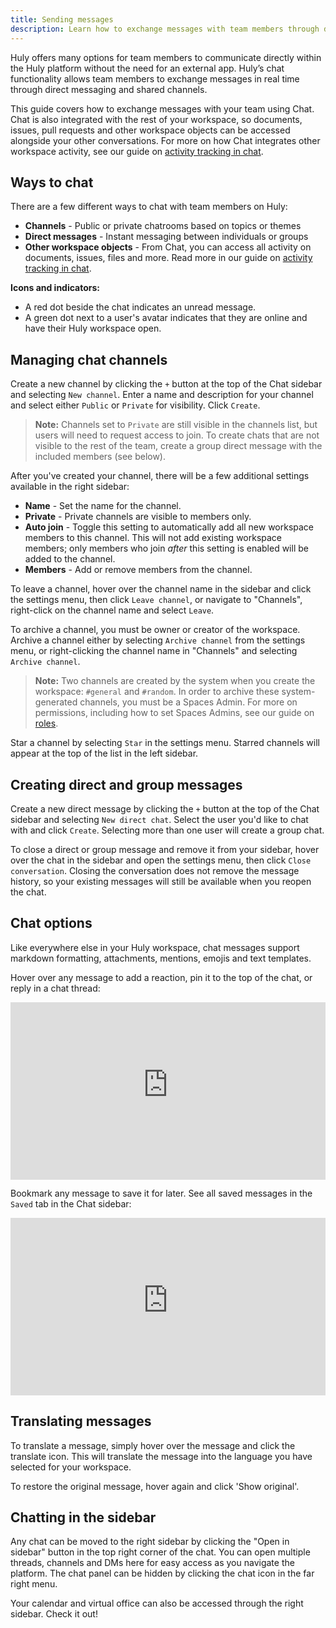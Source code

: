 ```yaml
---
title: Sending messages
description: Learn how to exchange messages with team members through direct messages, group chats and channels.
---
```



<YouTube id='I_ABiXcgMNw' posterQuality='max' />

Huly offers many options for team members to communicate directly within the Huly platform without the need for an external app. Huly’s chat functionality allows team members to exchange messages in real time through direct messaging and shared channels. 

This guide covers how to exchange messages with your team using Chat. Chat is also integrated with the rest of your workspace, so documents, issues, pull requests and other workspace objects can be accessed alongside your other conversations. For more on how Chat integrates other workspace activity, see our guide on [activity tracking in chat](/communication/chat-activity).

## Ways to chat

There are a few different ways to chat with team members on Huly:
* **Channels** - Public or private chatrooms based on topics or themes
* **Direct messages** - Instant messaging between individuals or groups
* **Other workspace objects** - From Chat, you can access all activity on documents, issues, files and more. Read more in our guide on [activity tracking in chat](/communication/chat-activity).

**Icons and indicators:**
* A red dot beside the chat indicates an unread message.
* A green dot next to a user's avatar indicates that they are online and have their Huly workspace open.

## Managing chat channels

Create a new channel by clicking the `+` button at the top of the Chat sidebar and selecting `New channel`. Enter a name and description for your channel and select either `Public` or `Private` for visibility. Click `Create`.

> **Note:** Channels set to `Private` are still visible in the channels list, but users will need to request access to join. To create chats that are not visible to the rest of the team, create a group direct message with the included members (see below).

After you've created your channel, there will be a few additional settings available in the right sidebar:

* **Name** - Set the name for the channel.
* **Private** - Private channels are visible to members only.
* **Auto join** - Toggle this setting to automatically add all new workspace members to this channel. This will not add existing workspace members; only members who join _after_ this setting is enabled will be added to the channel.
* **Members** - Add or remove members from the channel.

To leave a channel, hover over the channel name in the sidebar and click the settings menu, then click `Leave channel`, or navigate to "Channels", right-click on the channel name and select `Leave`.

To archive a channel, you must be owner or creator of the workspace. Archive a channel either by selecting `Archive channel` from the settings menu, or right-clicking the channel name in "Channels" and selecting `Archive channel`.

> **Note:** Two channels are created by the system when you create the workspace: `#general` and `#random`. In order to archive these system-generated channels, you must be a Spaces Admin. For more on permissions, including how to set Spaces Admins, see our guide on [roles](/advanced-settings/roles).

Star a channel by selecting `Star` in the settings menu. Starred channels will appear at the top of the list in the left sidebar.

## Creating direct and group messages

Create a new direct message by clicking the `+` button at the top of the Chat sidebar and selecting `New direct chat`. Select the user you'd like to chat with and click `Create`. Selecting more than one user will create a group chat.

To close a direct or group message and remove it from your sidebar, hover over the chat in the sidebar and open the settings menu, then click `Close conversation`. Closing the conversation does not remove the message history, so your existing messages will still be available when you reopen the chat.

## Chat options

Like everywhere else in your Huly workspace, chat messages support markdown formatting, attachments, mentions, emojis and text templates. 

Hover over any message to add a reaction, pin it to the top of the chat, or reply in a chat thread:

<div style="position: relative; padding-top: 56.25%;">
  <iframe
    src="https://customer-davn16od7sue0s1k.cloudflarestream.com/fa5b5d15be59fd1a286bd6ffd68f4847/iframe?poster=https%3A%2F%2Fcustomer-davn16od7sue0s1k.cloudflarestream.com%2Ffa5b5d15be59fd1a286bd6ffd68f4847%2Fthumbnails%2Fthumbnail.jpg%3Ftime%3D%26height%3D600"
    loading="lazy"
    style="border: none; position: absolute; top: 0; left: 0; height: 100%; width: 100%;"
    allow="accelerometer; gyroscope; autoplay; encrypted-media; picture-in-picture;"
    allowfullscreen="true"
  ></iframe>
</div>

Bookmark any message to save it for later. See all saved messages in the `Saved` tab in the Chat sidebar:

<div style="position: relative; padding-top: 56.25%;">
  <iframe
    src="https://customer-davn16od7sue0s1k.cloudflarestream.com/fd945e137ccc1b348de4c5872c6a5109/iframe?poster=https%3A%2F%2Fcustomer-davn16od7sue0s1k.cloudflarestream.com%2Ffd945e137ccc1b348de4c5872c6a5109%2Fthumbnails%2Fthumbnail.jpg%3Ftime%3D%26height%3D600"
    loading="lazy"
    style="border: none; position: absolute; top: 0; left: 0; height: 100%; width: 100%;"
    allow="accelerometer; gyroscope; autoplay; encrypted-media; picture-in-picture;"
    allowfullscreen="true"
  ></iframe>
</div>

## Translating messages

To translate a message, simply hover over the message and click the translate icon. This will translate the message into the language you have selected for your workspace.

To restore the original message, hover again and click 'Show original'.

## Chatting in the sidebar

Any chat can be moved to the right sidebar by clicking the "Open in sidebar" button in the top right corner of the chat. You can open multiple threads, channels and DMs here for easy access as you navigate the platform. The chat panel can be hidden by clicking the chat icon in the far right menu.

Your calendar and virtual office can also be accessed through the right sidebar. Check it out!

<YouTube id="u80x-5HGmiY" posterQuality="max" />